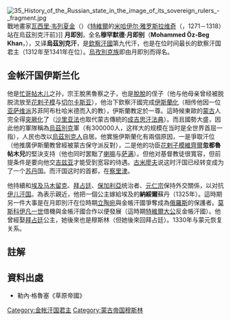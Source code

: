 {{about|欽察汗國的汗|族名|乌孜別克族}}

[[File:35_History_of_the_Russian_state_in_the_image_of_its_sovereign_rulers_-_fragment.jpg|thumb]]戰地畫家[[瓦西里·韦列夏金|瓦西里·韦列夏金]]（{{lang|ru|Василий Василиевич Верещагин}}）《[[特維爾|特維爾]]的[[米哈伊尔·雅罗斯拉维奇|米哈伊尔·雅罗斯拉维奇]]（{{lang|ru|Михаил Ярославич}}，1271－1318）站在烏茲別克汗前》]]
'''月即別'''，全名'''穆罕默德·月即别'''（'''Mohammed Öz-Beg Khan'''，{{bd|1282年||1341年|catIdx=U}}），又译'''烏茲別克汗'''，是[[欽察汗國|欽察汗國]]第九代汗，也是在位时间最长的欽察汗国君主（1312年至1341年在位）。[[烏孜別克族|烏孜別克族]]即由月即別而得名。

== 金帐汗国伊斯兰化 ==
他是[[忙哥帖木儿|忙哥帖木儿]]之孙，宗王脫黑魯察之子，也是[[脫脫汗|脫脫]]的侄子（他与他母亲曾经被脱脱流放至[[花剌子模|花剌子模]]与[[切尔卡斯亚|切尔卡斯亚]]），他治下欽察汗國完成[[伊斯蘭化|伊斯蘭化]]（相传他因一位[[亚萨维派|亚萨维派]]苏菲阿布杜哈米德而入的教），伊斯蘭教定於一尊。這時候東歐的[[蒙古帝國|蒙古]]人完全得[[突厥化|突厥化]]了（[[沙里亚法|沙里亚法]]也取代蒙古傳統的[[成吉思汗法典|成吉思汗法典]]）。而且國勢大盛，因此他的軍隊稱為[[烏茲別克|烏茲別克]]軍（有300000人，这样大的规模在当时是全世界首屈一指），人民也改以[[乌兹别克族|烏茲別克人]]自居。他實施伊斯蘭化有兩個原因，一是爭取汗位（他推廣伊斯蘭教曾經被蒙古保守派反對），二是他的功臣[[花剌子模|花剌子模]][[維齊爾|維齊爾]]'''忽都魯帖木兒'''的堅決支持（他也同时罢黜了[[喇嘛|喇嘛]]与[[萨满|萨满]]）。但他对基督教徒很寬容，但前提条件是要向他交[[吉兹亚|吉兹亚]]才能受到宽容的待遇。[[古米廖夫|古米廖夫]]说这时汗国已经转变成为了一个[[蘇丹_(稱謂)|苏丹]]国。而汗国这时的首都，在[[察里津|察里津]]。

他持續和[[埃及|埃及]][[马木留克|马木留克]]、[[拜占廷|拜占廷]]、[[保加利亞|保加利亞]]统治者、[[元仁宗|元仁宗]]保持外交關係，以对抗[[伊儿汗国|伊儿汗国]]。為表示親近，他把一個公主嫁給埃及的'''納綏爾'''蘇丹（1325年）。這時期另一件大事是在月即別汗在位時期[[立陶宛|立陶宛]]與金帳汗國爭奪成為[[俄羅斯帝國|俄羅斯]]的保護者。[[莫斯科|莫斯科]][[伊凡一世|伊凡一世]]借機與金帳汗國合作以便發展（這時期[[特維爾大公|特維爾大公]]反金帳汗國）。他曾經娶[[東羅馬帝國|拜占廷]]公主，她後來也是穆斯林（但她後來回拜占廷）。1330年与蒙元恢复关系。

{{start box}}
{{s-before|[[脱脱_(金帐汗国)|脱脱]]}}
{{s-title|[[金帐汗国|金帐汗国君主]]|1312年－1341年}}
{{s-after|[[迪尼别|迪尼别]]}}
{{end box}}

== 註解 ==
{{Reflist}}

== 資料出處 ==
* 勒內·格魯塞《草原帝國》{{Page needed}}

{{Authority control}}

[[Category:金帐汗国君主|Category:金帐汗国君主]]
[[Category:蒙古帝国穆斯林|Category:蒙古帝国穆斯林]]
